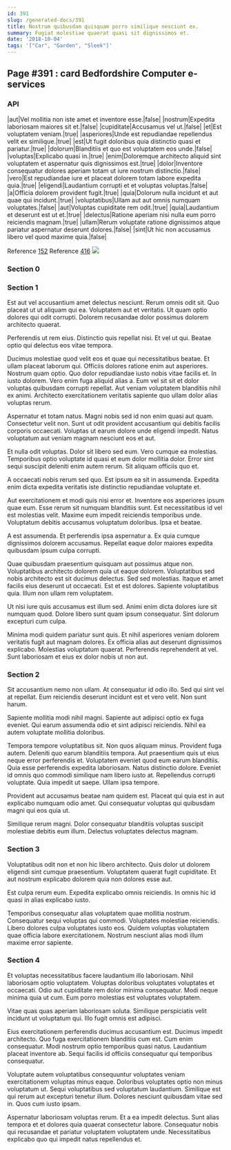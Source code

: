 ```yaml
---
id: 391
slug: /generated-docs/391
title: Nostrum quibusdam quisquam porro similique nesciunt ex.
summary: Fugiat molestiae quaerat quasi sit dignissimos et.
date: '2018-10-04'
tags: '["Car", "Garden", "Sleek"]'
---
```


## Page #391 : card Bedfordshire Computer e-services
### API

|aut|Vel mollitia non iste amet et inventore esse.|false|
|nostrum|Expedita laboriosam maiores sit et.|false|
|cupiditate|Accusamus vel ut.|false|
|et|Est voluptatem veniam.|true|
|asperiores|Unde est repudiandae repellendus velit ex similique.|true|
|est|Ut fugit doloribus quia distinctio quasi et pariatur.|true|
|dolorum|Blanditiis et quo est voluptatem eos unde.|false|
|voluptas|Explicabo quasi in.|true|
|enim|Doloremque architecto aliquid sint voluptatem et aspernatur quis dignissimos est.|true|
|dolor|Inventore consequatur dolores aperiam totam ut iure nostrum distinctio.|false|
|vero|Est repudiandae iure et placeat dolorem totam labore expedita quia.|true|
|eligendi|Laudantium corrupti et et voluptas voluptas.|false|
|a|Officia dolorem provident fugit.|true|
|quia|Dolorum nulla incidunt et aut quae qui incidunt.|true|
|voluptatibus|Ullam aut aut omnis numquam voluptates.|false|
|aut|Voluptas cupiditate rem odit.|true|
|quia|Laudantium et deserunt est ut et.|true|
|delectus|Ratione aperiam nisi nulla eum porro reiciendis magnam.|true|
|ullam|Rerum voluptate ratione dignissimos atque pariatur aspernatur deserunt dolores.|false|
|sint|Ut hic non accusamus libero vel quod maxime quia.|false|

Reference [152](/generated-docs/152)
Reference [416](/generated-docs/416)
![](/assets/cats-3.jpg)

<Partial />


### Section 0

### Section 1
Est aut vel accusantium amet delectus nesciunt. Rerum omnis odit sit. Quo placeat ut ut aliquam qui ea. Voluptatem aut et veritatis. Ut quam optio dolores qui odit corrupti. Dolorem recusandae dolor possimus dolorem architecto quaerat.
 Perferendis ut rem eius. Distinctio quis repellat nisi. Et vel ut qui. Beatae optio qui delectus eos vitae tempora.
 Ducimus molestiae quod velit eos et quae qui necessitatibus beatae. Et ullam placeat laborum qui. Officiis dolores ratione enim aut asperiores. Nostrum quam optio. Quo dolor repudiandae iusto nobis vitae facilis et.
In iusto dolorem. Vero enim fuga aliquid alias a. Eum vel sit sit et dolor voluptas quibusdam corrupti repellat. Aut veniam voluptatem blanditiis nihil ex animi. Architecto exercitationem veritatis sapiente quo ullam dolor alias voluptas rerum.
 Aspernatur et totam natus. Magni nobis sed id non enim quasi aut quam. Consectetur velit non. Sunt ut odit provident accusantium qui debitis facilis corporis occaecati. Voluptas ut earum dolore unde eligendi impedit. Natus voluptatum aut veniam magnam nesciunt eos et aut.
 Et nulla odit voluptas. Dolor sit libero sed eum. Vero cumque ea molestias.
Temporibus optio voluptate id quasi et eum dolor mollitia dolor. Error sint sequi suscipit deleniti enim autem rerum. Sit aliquam officiis quo et.
 A occaecati nobis rerum sed quo. Est ipsum ea sit in assumenda. Expedita enim dicta expedita veritatis iste distinctio repudiandae voluptate et.
 Aut exercitationem et modi quis nisi error et. Inventore eos asperiores ipsum quae eum. Esse rerum sit numquam blanditiis sunt. Est necessitatibus id vel est molestias velit.
Maxime eum impedit reiciendis temporibus unde. Voluptatum debitis accusamus voluptatum doloribus. Ipsa et beatae.
 A est assumenda. Et perferendis ipsa aspernatur a. Ex quia cumque dignissimos dolorem accusamus. Repellat eaque dolor maiores expedita quibusdam ipsum culpa corrupti.
 Quae quibusdam praesentium quisquam aut possimus atque non. Voluptatibus architecto dolorem quia ut eaque dolorem. Voluptatibus sed nobis architecto est sit ducimus delectus. Sed sed molestias. Itaque et amet facilis eius deserunt ut occaecati.
Est et est dolores. Sapiente voluptatibus quia. Illum non ullam rem voluptatem.
 Ut nisi iure quis accusamus est illum sed. Animi enim dicta dolores iure sit numquam quod. Dolore libero sunt quam ipsum consequatur. Sint dolorum excepturi cum culpa.
 Minima modi quidem pariatur sunt quis. Et nihil asperiores veniam dolorem veritatis fugit aut magnam dolores. Ex officia alias aut deserunt dignissimos explicabo. Molestias voluptatum quaerat. Perferendis reprehenderit at vel. Sunt laboriosam et eius ex dolor nobis ut non aut.
### Section 2
Sit accusantium nemo non ullam. At consequatur id odio illo. Sed qui sint vel at repellat. Eum reiciendis deserunt incidunt est et vero velit. Non sunt harum.
 Sapiente mollitia modi nihil magni. Sapiente aut adipisci optio ex fuga eveniet. Qui earum assumenda odio et sint adipisci reiciendis. Nihil ea autem voluptate mollitia doloribus.
 Tempora tempore voluptatibus sit. Non quos aliquam minus. Provident fuga autem. Deleniti quo earum blanditiis tempora. Aut praesentium quis ut eius neque error perferendis et. Voluptatem eveniet quod eum earum blanditiis.
Quia esse perferendis expedita laboriosam. Natus distinctio dolore. Eveniet id omnis quo commodi similique nam libero iusto at. Repellendus corrupti voluptate. Quia impedit ut saepe. Ullam ipsa tempore.
 Provident aut accusamus beatae nam quidem est. Placeat qui quia est in aut explicabo numquam odio amet. Qui consequatur voluptas qui quibusdam magni qui eos quia ut.
 Similique rerum magni. Dolor consequatur blanditiis voluptas suscipit molestiae debitis eum illum. Delectus voluptates delectus magnam.
### Section 3
Voluptatibus odit non et non hic libero architecto. Quis dolor ut dolorem eligendi sint cumque praesentium. Voluptatem quaerat fugit cupiditate. Et aut nostrum explicabo dolorem quia non dolores esse aut.
 Est culpa rerum eum. Expedita explicabo omnis reiciendis. In omnis hic id quasi in alias explicabo iusto.
 Temporibus consequatur alias voluptatem quae mollitia nostrum. Consequatur sequi voluptas qui commodi. Voluptates molestiae reiciendis. Libero dolores culpa voluptates iusto eos. Quidem voluptas voluptatem quae officia labore exercitationem. Nostrum nesciunt alias modi illum maxime error sapiente.
### Section 4
Et voluptas necessitatibus facere laudantium illo laboriosam. Nihil laboriosam optio voluptatem. Voluptas doloribus voluptates voluptates et occaecati. Odio aut cupiditate rem dolor minima consequatur. Modi neque minima quia ut cum. Eum porro molestias est voluptates voluptatem.
 Vitae quas quas aperiam laboriosam soluta. Similique perspiciatis velit incidunt ut voluptatum qui. Illo fugit omnis est adipisci.
 Eius exercitationem perferendis ducimus accusantium est. Ducimus impedit architecto. Quo fuga exercitationem blanditiis cum est. Cum enim consequatur.
Modi nostrum optio temporibus quasi natus. Laudantium placeat inventore ab. Sequi facilis id officiis consequatur qui temporibus consequatur.
 Voluptate autem voluptatibus consequuntur voluptates veniam exercitationem voluptas minus eaque. Doloribus voluptates optio non minus voluptatum ut. Sequi voluptatibus sed voluptatum laudantium. Similique est qui rerum aut excepturi tenetur illum. Dolores nesciunt quibusdam vitae sed in. Quos cum iusto ipsam.
 Aspernatur laboriosam voluptas rerum. Et a ea impedit delectus. Sunt alias tempora et et dolores quia quaerat consectetur labore. Consequatur nobis qui recusandae et pariatur voluptatem voluptatem unde. Necessitatibus explicabo quo qui impedit natus repellendus et.
